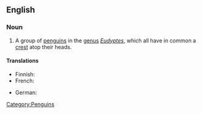 ==English==
{{wikipedia}}

===Noun===
{{en-noun|sg=[[crested]] [[penguin]]}}

# A group of [[penguins]] in the [[genus]] ''[[Eudyptes]]'', which all have in common a [[crest]] atop their heads.

====Translations====
{{trans-top|Penguin}}
* Finnish: {{t|fi|töyhtöpingviini}}
* French: {{t+|fr|gorfou|m}}
{{trans-mid}}
* German: {{t-|de|Schopfpinguin|m}}
{{trans-bottom}}

[[Category:Penguins]]